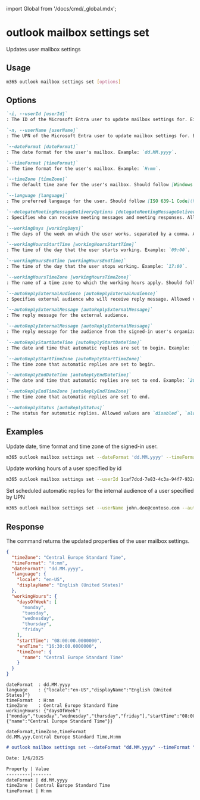 ﻿import Global from '/docs/cmd/_global.mdx';

# outlook mailbox settings set

Updates user mailbox settings

## Usage

```sh
m365 outlook mailbox settings set [options]
```

## Options

```md definition-list
`-i, --userId [userId]`
: The ID of the Microsoft Entra user to update mailbox settings for. Either `userId` or `userName` is required when using application permissions.

`-n, --userName [userName]`
: The UPN of the Microsoft Entra user to update mailbox settings for. Either `userId` or `userName` is required when using application permissions.

`--dateFormat [dateFormat]`
: The date format for the user's mailbox. Example: `dd.MM.yyyy`.

`--timeFormat [timeFormat]`
: The time format for the user's mailbox. Example: `H:mm`.

`--timeZone [timeZone]`
: The default time zone for the user's mailbox. Should follow [Windows time zone name](https://learn.microsoft.com/windows-hardware/manufacture/desktop/default-time-zones?view=windows-11#time-zones) or [IANA time zone identifier](https://en.wikipedia.org/wiki/List_of_tz_database_time_zones#List). Example: `Central Europe Standard Time`.

`--language [language]`
: The preferred language for the user. Should follow [ISO 639-1 Code](https://learn.microsoft.com/openspecs/office_standards/ms-oe376/6c085406-a698-4e12-9d4d-c3b0ee3dbc4a). Example: `en-US`.

`--delegateMeetingMessageDeliveryOptions [delegateMeetingMessageDeliveryOptions]`
: Specifies who can receive meeting messages and meeting responses. Allowed values are `sendToDelegateOnly`, `sendToDelegateAndPrincipal`, or `sendToDelegateAndInformationToPrincipal`.

`--workingDays [workingDays]`
: The days of the week on which the user works, separated by a comma. Allowed values are `monday`, `tuesday`, `wednesday`, `thursday`, `friday`, `saturday`, or `sunday`.

`--workingHoursStartTime [workingHoursStartTime]`
: The time of the day that the user starts working. Example: `09:00`.

`--workingHoursEndTime [workingHoursEndTime]`
: The time of the day that the user stops working. Example: `17:00`.

`--workingHoursTimeZone [workingHoursTimeZone]`
: The name of a time zone to which the working hours apply. Should follow [Windows time zone name](https://learn.microsoft.com/windows-hardware/manufacture/desktop/default-time-zones?view=windows-11#time-zones) or [IANA time zone identifier](https://en.wikipedia.org/wiki/List_of_tz_database_time_zones#List). Example: `Central Europe Standard Time`.

`--autoReplyExternalAudience [autoReplyExternalAudience]`
: Specifies external audience who will receive reply message. Allowed values are `none`, `contactsOnly`, or `all`.

`--autoReplyExternalMessage [autoReplyExternalMessage]`
: The reply message for the external audience.

`--autoReplyInternalMessage [autoReplyInternalMessage]`
: The reply message for the audience from the signed-in user's organization.

`--autoReplyStartDateTime [autoReplyStartDateTime]`
: The date and time that automatic replies are set to begin. Example: `2025-01-06T11:00:00.0000000`.

`--autoReplyStartTimeZone [autoReplyStartTimeZone]`
: The time zone that automatic replies are set to begin. 

`--autoReplyEndDateTime [autoReplyEndDateTime]`
: The date and time that automatic replies are set to end. Example: `2025-01-07T11:00:00.0000000`.

`--autoReplyEndTimeZone [autoReplyEndTimeZone]`
: The time zone that automatic replies are set to end.

`--autoReplyStatus [autoReplyStatus]`
: The status for automatic replies. Allowed values are `disabled`, `alwaysEnabled`, or `scheduled`.
```

<Global />

## Examples

Update date, time format and time zone of the signed-in user.

```sh
m365 outlook mailbox settings set --dateFormat 'dd.MM.yyyy' --timeFormat 'H:mm' --timeZone 'Central Europe Standard Time' --language 'en-US'
```

Update working hours of a user specified by id

```sh
m365 outlook mailbox settings set --userId 1caf7dcd-7e83-4c3a-94f7-932a1299c844 --workingDays 'monday,tuesday,thursday,friday' --workingHoursStartTime '08:00' --workingHoursEndTime '16:30' --workingHoursTimeZone 'Central Europe Standard Time'
```

Set scheduled automatic replies for the internal audience of a user specified by UPN

```sh
m365 outlook mailbox settings set --userName john.doe@contoso.com --autoReplyExternalAudience none --autoReplyInternalMessage 'On vacation' --autoReplyStartDateTime '2024-08-05T08:00:00.0000000' --autoReplyStartTimeZone 'Central Europe Standard Time' --autoReplyEndDateTime  '2024-08-09T16:00:00.0000000' --autoReplyEndTimeZone 'Central Europe Standard Time' --autoReplyStatus scheduled
```

## Response

The command returns the updated properties of the user mailbox settings.

<Tabs>
  <TabItem value="JSON">

  ```json
  {
    "timeZone": "Central Europe Standard Time",
    "timeFormat": "H:mm",
    "dateFormat": "dd.MM.yyyy",
    "language": {
      "locale": "en-US",
      "displayName": "English (United States)"
    },
    "workingHours": {
      "daysOfWeek": [
        "monday",
        "tuesday",
        "wednesday",
        "thursday",
        "friday"
      ],
      "startTime": "08:00:00.0000000",
      "endTime": "16:30:00.0000000",
      "timeZone": {
        "name": "Central Europe Standard Time"
      }
    }
  }
  ```

  </TabItem>
  <TabItem value="Text">

  ```text
  dateFormat  : dd.MM.yyyy
  language    : {"locale":"en-US","displayName":"English (United States)"}
  timeFormat  : H:mm
  timeZone    : Central Europe Standard Time
  workingHours: {"daysOfWeek":["monday","tuesday","wednesday","thursday","friday"],"startTime":"08:00:00.0000000","endTime":"16:30:00.0000000","timeZone":{"name":"Central Europe Standard Time"}}
  ```

  </TabItem>
  <TabItem value="CSV">

  ```csv
  dateFormat,timeZone,timeFormat
  dd.MM.yyy,Central Europe Standard Time,H:mm
  ```

  </TabItem>
  <TabItem value="Markdown">

  ```md
  # outlook mailbox settings set --dateFormat "dd.MM.yyyy" --timeFormat "H:mm" --timeZone "Central Europe Standard Time" --language "en-US" --workingDays "monday,tuesday,wednesday,thursday,friday" --workingHoursStartTime "08:00:00.0000000" --workingHoursEndTime "16:30:00.0000000" --workingHoursTimeZone "Central Europe Standard Time"

  Date: 1/6/2025

  Property | Value
  ---------|-------
  dateFormat | dd.MM.yyyy
  timeZone | Central Europe Standard Time
  timeFormat | H:mm
  ```

  </TabItem>
</Tabs>